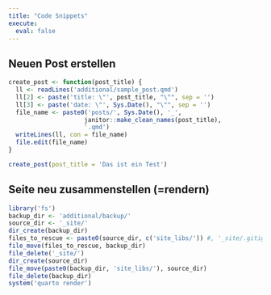 ```yaml
---
title: "Code Snippets"
execute: 
  eval: false
---
```


## Neuen Post erstellen
```r
create_post <- function(post_title) {
  ll <- readLines('additional/sample_post.qmd')
  ll[2] <- paste('title: \"', post_title, "\"", sep = '')
  ll[3] <- paste('date: \"', Sys.Date(), "\"", sep = '')
  file_name <- paste0('posts/', Sys.Date(), '_',
                     janitor::make_clean_names(post_title), 
                     '.qmd')
  writeLines(ll, con = file_name)
  file.edit(file_name)
}
```

```r
create_post(post_title = 'Das ist ein Test')
```

## Seite neu zusammenstellen (=rendern)
```r
library('fs')
backup_dir <- 'additional/backup/' 
source_dir <- '_site/'
dir_create(backup_dir)
files_to_rescue <- paste0(source_dir, c('site_libs/')) #, '_site/.gitignore')
file_move(files_to_rescue, backup_dir)
file_delete('_site/')
dir_create(source_dir)
file_move(paste0(backup_dir, 'site_libs/'), source_dir)
file_delete(backup_dir)
system('quarto render')
```
